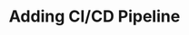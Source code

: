 ---
title: Adding CI/CD Pipeline
description:  Learn to build and deploy your distributed applications easily to the cloud with Docker
template: splash
hero:
  tagline:  Learn to build and deploy your distributed applications easily to the cloud with Docker
  image:
    file: ../../assets/logo.webp
  actions:
    - text: Get Started
      link: /introduction/00-docker/
      icon: right-arrow
      variant: primary
---